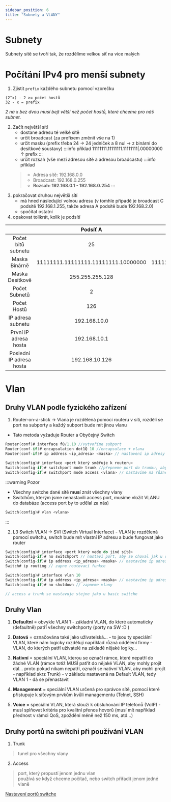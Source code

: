 ```yaml
---
sidebar_position: 6
title: "Subnety a VLANY"
---
```


# Subnety

Subnety sítě se tvoří tak, že rozdělíme velkou síť na více malých 

# Počítání IPv4 pro menší subnety 
1. Zjistit `prefix` každého subnetu pomocí vzorečku

```
(2^x) - 2 >= počet hostů
32 - x = prefix
```
*2 na x bez dvou musí bejt větší než počet hostů, které chceme pro náš subnet.*


2. Začít největší sítí
    * dostane adresu té velké sítě
    * určit broadcast (za prefixem změnit vše na 1)
    * určit masku (prefix třeba 24 -> 24 jedniček a 8 nul -> z binární do desítkové soustavy)
    :::info příklad
        11111111.11111111.11111111|.00000000
                                  ↑
                                prefix
    :::
    * určit rozsah (vše mezi adresou sítě a adresou broadcastu)
    :::info příklad
    > - Adresa sítě: 192.168.0.0
    > - Broadcast: 192.168.0.255
    > - **Rozsah: 192.168.0.1 - 192.168.0.254**
    :::
3. pokračovat druhou největší sítí
    *    má hned následující volnou adresu (v tomhle případě je broadcast C podsítě 192.168.1.255, takže adresa A podsítě bude 192.168.2.0)
    * spočítat ostatní
4. opakovat tolikrát, kolik je podsítí

|| Podsíť A | Podsíť B |
| :-: | :-: | :-: |
|Počet bitů subnetu|25|26|
|Maska Binárně|11111111.11111111.11111111.10000000|11111111.11111111.11111111.11000000|
|Maska Desítkově|255.255.255.128|255.255.255.192|
|Počet Subnetů|2|8|
|Počet Hostů|126|62|
|IP adresa subnetu|192.168.10.0|192.168.10.128|
|První IP adresa hosta|192.168.10.1|192.168.10.129|
|Poslední IP adresa hosta|192.168.10.126|192.169.10.190|

# Vlan
## Druhy VLAN podle fyzického zařízení
1. Router-on-a-stick -> Vlana je rozdělená pomocí routeru v síti, rozdělí se port na subporty a každý subport bude mít jinou vlanu
- Tato metoda vyžaduje Router a Obyčejný Switch

```c title="Nastavíme vlanu na Routeru"
Router(conf)# interface f0/1.10 //vytvoříme subport
Router(conf-if)# encapsulation dot1Q 10 //encapsulace + vlana
Router(conf-if)# ip address <ip_adresa> <maska> // nastavení ip adresy
```

```c title="Nastavíme vlanu na Switchi"
Switch(config)# interface <port který směřuje k routeru>
Switch(config-if)# switchport mode trunk //přepneme port do trunku, aby k routeru mohly všechny vlany
Switch(config-if)# switchport mode access <vlana> // nastavíme na různé porty vlany, které chceme na PC mít
```

:::warning Pozor
- Všechny switche dané sítě **musí** znát všechny vlany 
- Switchům, kterým jsme nenastavili access port, musíme vložit VLANU do databáze (access port by to udělal za nás) 
```c
Switch(config)# vlan <vlana>
```
:::

2. L3 Switch VLAN -> SVI (Switch Virtual Interface) - VLAN je rozdělená pomocí switchu, switch bude mít vlastní IP adresu a bude fungovat jako router
```c title="Nastavíme router port na L3 Switchi"
Switch(config)# interface <port který vede do jiné sítě>
Switch(config-if)# no switchport // nastaví port, aby se choval jak u routeru
Switch(config-if)# ip address <ip_adresa> <maska> // nastavíme ip adresu, jako u routeru, ven ze sítě
Switch# ip routing // zapne routovací funkce
```

```c title="Nastavíme vlanu na Switchi"
Switch(config)# interface vlan 10
Switch(config-if)# ip address <ip_adresa> <maska> // nastavíme ip adresu vlany
Switch(config-if)# no shutdown // zapneme vlany

// access a trunk se nastavuje stejne jako u basic switche
```


## Druhy Vlan

1. **Defaultní** = obvykle VLAN 1 - základní VLAN, do které automaticky (defaultně) patří všechny
switchporty (porty na SW :D )

2. **Datová** = označována také jako uživatelská… - to jsou ty speciální VLAN, které nám logicky
rozdělují například různá oddělení firmy - VLAN, do kterých patří uživatelé na základě nějaké
logiky…

3. **Nativní** = speciální VLAN, kterou se označí rámce, které nepatří do žádné VLAN (rámce totiž
MUSÍ patřit do nějaké VLAN, aby mohly projít dál… proto pokud nikam nepatří, označí se
nativní VLAN, aby mohli projít - například skrz Trunk) - v základu nastavená na Default VLAN,
tedy VLAN 1 - dá se přenastavit

4. **Management** = speciální VLAN určená pro správce sítě, pomocí které přistupuje k síťovým
prvkům kvůli managementu (Telnet, SSH)

5. **Voice** = speciální VLAN, která slouží k obsluhování IP telefonů (VoIP) - musí splňovat kritéria
pro kvalitní přenos hovorů (musí mít například přednost v rámci QoS, zpoždění méně než 150
ms, atd…)

## Druhy portů na switchi při používání VLAN

1. Trunk
> tunel pro všechny vlany <br/>
2. Access
> port, který propustí jenom jednu vlan <br/>
> používá se když chceme počítač, nebo switch přiřadit jenom jedné vlaně

[Nastavení portů switche](./../commandy#switch)

